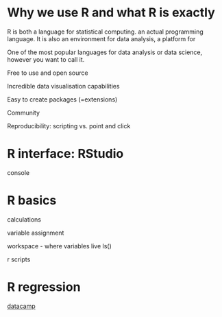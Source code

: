 # Why we use R and what R is exactly 

R is both a language for statistical computing. an actual programming language. It is also an environment for data analysis, a platform for 

One of the most popular languages for data analysis or data science, however you want to call it.

Free to use and open source

Incredible data visualisation capabilities

Easy to create packages (=extensions)

Community

Reproducibility: scripting vs. point and click

# R interface: RStudio

console

# R basics 

calculations 

variable assignment

workspace - where variables live ls()

r scripts


# R regression

[datacamp](https://www.datacamp.com/community/tutorials/linear-regression-R)
